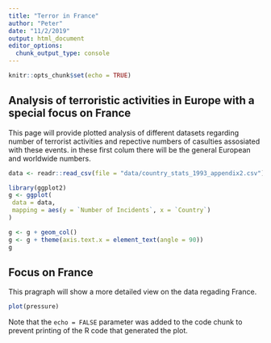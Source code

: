 ```yaml
---
title: "Terror in France"
author: "Peter"
date: "11/2/2019"
output: html_document
editor_options: 
  chunk_output_type: console
---
```


```r
knitr::opts_chunk$set(echo = TRUE)
```

## Analysis of terroristic activities in Europe with a special focus on France

This page will provide plotted analysis of different datasets regarding number of terrorist activities and repective numbers of casulties assosiated with these events.
in these first colum there will be the general European and worldwide numbers.

```r
data <- readr::read_csv(file = "data/country_stats_1993_appendix2.csv")

library(ggplot2)
g <- ggplot(
 data = data,
 mapping = aes(y = `Number of Incidents`, x = `Country`)
)

g <- g + geom_col()
g <- g + theme(axis.text.x = element_text(angle = 90))
g
```


## Focus on France

This pragraph will show a more detailed view on the data regading France.

```r
plot(pressure)
```

Note that the `echo = FALSE` parameter was added to the code chunk to prevent printing of the R code that generated the plot.
